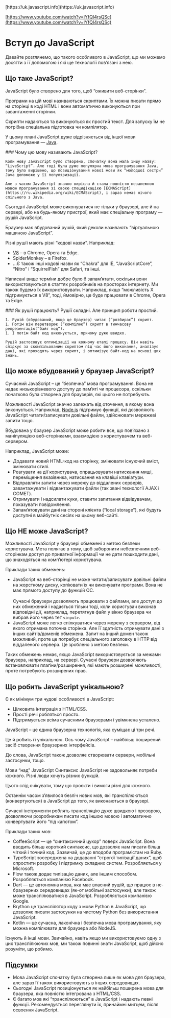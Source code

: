 
<InfoPage>
	[https://uk.javascript.info](https://uk.javascript.info)
</InfoPage>

[https://www.youtube.com/watch?v=lYfQI4rsQSc](https://www.youtube.com/watch?v=lYfQI4rsQSc)

# Вступ до JavaScript

Давайте розглянемо, що такого особливого в JavaScript, що ми можемо досягти з її допомогою і які ще технології пов’язані з нею.

## Що таке JavaScript?

JavaScript було створено для того, щоб “оживити веб-сторінки”.

Програми на цій мові називаються скриптами. Їх можна писати прямо на сторінці в коді HTML і вони автоматично виконуються при завантаженні сторінки.

Скрипти надаються та виконуються як простий текст. Для запуску їм не потрібна спеціальна підготовка чи компілятор.

У цьому плані JavaScript дуже відрізняється від іншої мови програмування — <a href='https://uk.wikipedia.org/wiki/Java'>Java</a>.

<Alerts severity="info" variant="outlined">
	### Чому цю мову називають JavaScript?

	Коли мову JavaScript було створено, спочатку вона мала іншу назву: “LiveScript”. Але тоді була дуже популярна мова програмування Java, тому було вирішено, що позиціонування нової мови як “молодшої сестри” Java допоможе у її популяризації.

	Але з часом JavaScript значно вирісла й стала повністю незалежною мовою програмування зі своєю специфікацією [ECMAScript](https://ru.wikipedia.org/wiki/ECMAScript), і зараз немає нічого спільного з Java.
</Alerts>

Сьогодні JavaScript може виконуватися не тільки у браузері, але й на сервері, або на будь-якому пристрої, який має спеціальну програму — рушій JavaScript.

Браузер має вбудований рушій, який деколи називають “віртуальною машиною JavaScript”.

Різні рушії мають різні “кодові назви”. Наприклад:

* [V8](https://ru.wikipedia.org/wiki/V8_(движок_JavaScript)) – в Chrome, Opera та Edge.
* SpiderMonkey – в Firefox.
* …Є також інші кодові назви як “Chakra” для IE, “JavaScriptCore”, “Nitro” і “SquirrelFish” для Safari, та інші.

Написані вище терміни добре було б запам’ятати, оскільки вони використовуються в статтях розробників на просторах інтернету. Ми також будемо їх використовувати. Наприклад, якщо “можливість X підтримується в V8”, тоді, ймовірно, це буде працювати в Chrome, Opera та Edge.


<Alerts severity="info" variant="outlined">
	### Як рушії працюють?
	Рушії складні. Але принцип роботи простий.

	1. Рушій (вбудований, якщо це браузер) читає (“розбирає”) скрипт.
	1. Потім він перетворює (“компілює”) скрипт в тимчасову репрезентацію(“байт код”).
	1. І потім байт код виконується, причому дуже швидко.

	Рушій застосовує оптимізації на кожному етапі процесу. Він навіть слідкує за скомпільованим скриптом під час його виконання, аналізує дані, які проходять через скрипт, і оптимізує байт-код на основі цих знань.
</Alerts>

## Що може вбудований у браузер JavaScript?

Сучасний JavaScript – це “безпечна” мова програмування. Вона не надає низькорівневого доступу до пам’яті чи процесора, оскільки початково була створена для браузерів, які цього не потребують.

Можливості JavaScript значно залежать від оточення, в якому вона виконується. Наприклад, [Node.js](https://ru.wikipedia.org/wiki/Node.js) підтримує функції, які дозволяють JavaScript читати/записувати довільні файли, здійснювати мережеві запити тощо.

Вбудована у браузер JavaScript може робити все, що пов’язано з маніпуляцією веб-сторінками, взаємодією з користувачем та веб-сервером.

Наприклад, JavaScript може:

* Додавати новий HTML-код на сторінку, змінювати існуючий вміст, змінювати стилі.
* Реагувати на дії користувача, опрацьовувати натискання миші, переміщення вказівника, натискання на клавіші клавіатури.
* Відправляти запити через мережу до віддалених серверів, завантажувати і відвантажувати файли (так звані технології AJAX і COMET).
* Отримувати і надсилати куки, ставити запитання відвідувачам, показувати повідомлення.
* Запам’ятовувати дані на стороні клієнта (“local storage”), які будуть доступні в майбутніх сесіях на цьому веб-сайті.

## Що НЕ може JavaScript?

Можливості JavaScript у браузері обмежені з метою безпеки користувача. Мета полягає в тому, щоб заборонити небезпечним веб-сторінкам доступ до приватної інформації чи не дати пошкодити дані, що знаходяться на комп’ютері користувача.

Приклади таких обмежень:

* JavaScript на веб-сторінці не може читати/записувати довільні файли на жорсткому диску, копіювати їх чи виконувати програми. Вона не має прямого доступу до функцій ОС.
\
\
Сучасні браузери дозволяють працювати з файлами, але доступ до них обмежений і надається тільки тоді, коли користувач виконав відповідні дії, наприклад, перетягнув файл у вікно браузера чи вибрав його через теґ ``` <input> ```.
* JavaScript може легко спілкуватися через мережу з сервером, від якого отримана поточна сторінка. Але її здатність отримувати дані з інших сайтів/доменів обмежена. Запит на інший домен також можливий, проте це потребує спеціального заголовку в HTTP від віддаленого сервера. Це зроблено з метою безпеки.

Таких обмежень немає, якщо JavaScript використовується за межами браузера, наприклад, на сервері. Сучасні браузери дозволяють встановлювати плаґіни/розширення, які мають розширені можливості, проте потребують розширених прав.

## Що робить JavaScript унікальною?
Є як мінімум три чудові особливості в JavaScript:

* Цілковита інтеграція з HTML/CSS.
* Прості речі робляться просто.
* Підтримується всіма сучасними браузерами і увімкнена усталено.

JavaScript – це єдина браузерна технологія, яка суміщає ці три речі.

Це й робить її унікальною. Ось чому JavaScript – найбільш поширений засіб створення браузерних інтерфейсів.

До слова, JavaScript також дозволяє створювати сервери, мобільні застосунки, тощо.

Мови “над” JavaScript
Синтаксис JavaScript не задовольняє потреби кожного. Різні люди хочуть різних функцій.

Цього слід очікувати, тому що проєкти і вимоги різні для кожного.

Останнім часом з’явилося безліч нових мов, які транспілюються (конвертуються) в JavaScript до того, як виконаються в браузері.

Сучасні інструменти роблять транспіляцію дуже швидкою і прозорою, дозволяючи розробникам писати код іншою мовою і автоматично конвертувати його “під капотом”.

Приклади таких мов:

* CoffeeScript — це “синтаксичний цукор” поверх JavaScript. Вона вводить більш короткий синтаксис, що дозволяє нам писати більш чіткий і точний код. Зазвичай, це до вподоби програмістам на Ruby.
* TypeScript зосереджена на додаванні “строгої типізації даних”, щоб спростити розробку і підтримку складних систем. Розробляється у Microsoft.
* Flow також додає типізацію даних, але іншим способом. Розробляється компанією Facebook.
* Dart — це автономна мова, яка має власний рушій, що працює в не-браузерних середовищах (як-от мобільні застосунки), але також може транспілюватися в JavaScript. Розробляється компанією Google.
* Brython це транспілятор коду з мови Python в JavaScript, що дозволяє писати застосунки на чистому Python без використання JavaScript.
* Kotlin — це сучасна, лаконічна і безпечна мова програмування, яку можна компілювати для браузера або NodeJS.

Існують й інші мови. Звичайно, навіть якщо ми використовуємо одну з цих транспілюючих мов, ми також повинні знати JavaScript, щоб дійсно розуміти, що робимо.

## Підсумки
* Мова JavaScript спочатку була створена лише як мова для браузера, але зараз її також використовують в інших середовищах.
* Сьогодні JavaScript позиціонується як найбільш поширена мова для браузера, яка повністю інтегрована з HTML/CSS.
* Є багато мов які “транспілюються” в JavaScript і надають певні функції. Рекомендується переглянути їх, принаймні мигцем, після освоєння JavaScript.
